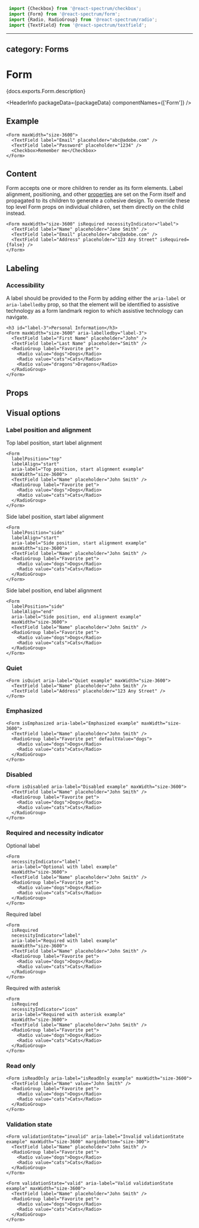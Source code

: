 <!-- Copyright 2020 Adobe. All rights reserved.
This file is licensed to you under the Apache License, Version 2.0 (the "License");
you may not use this file except in compliance with the License. You may obtain a copy
of the License at http://www.apache.org/licenses/LICENSE-2.0
Unless required by applicable law or agreed to in writing, software distributed under
the License is distributed on an "AS IS" BASIS, WITHOUT WARRANTIES OR REPRESENTATIONS
OF ANY KIND, either express or implied. See the License for the specific language
governing permissions and limitations under the License. -->



```jsx import
 import {Checkbox} from '@react-spectrum/checkbox';
 import {Form} from '@react-spectrum/form';
 import {Radio, RadioGroup} from '@react-spectrum/radio';
 import {TextField} from '@react-spectrum/textfield';
 ```

---
category: Forms
---

# Form

<p>{docs.exports.Form.description}</p>

<HeaderInfo
 packageData={packageData}
 componentNames={['Form']} />

## Example

```tsx example
<Form maxWidth="size-3600">
  <TextField label="Email" placeholder="abc@adobe.com" />
  <TextField label="Password" placeholder="1234" />
  <Checkbox>Remember me</Checkbox>
</Form>
```

## Content

Form accepts one or more children to render as its form elements. Label alignment, positioning, and other [properties](#visual-options)
are set on the Form itself and propagated to its children to generate a cohesive design. To override these top level Form props on individual children,
set them directly on the child instead.

```tsx example
<Form maxWidth="size-3600" isRequired necessityIndicator="label">
  <TextField label="Name" placeholder="Jane Smith" />
  <TextField label="Email" placeholder="abc@adobe.com" />
  <TextField label="Address" placeholder="123 Any Street" isRequired={false} />
</Form>
```

## Labeling

### Accessibility

A label should be provided to the Form by adding either the `aria-label` or `aria-labelledby` prop, so that the element will be identified to assistive
technology as a form landmark region to which assistive technology can navigate.

```tsx example
<h3 id="label-3">Personal Information</h3>
<Form maxWidth="size-3600" aria-labelledby="label-3">
  <TextField label="First Name" placeholder="John" />
  <TextField label="Last Name" placeholder="Smith" />
  <RadioGroup label="Favorite pet">
    <Radio value="dogs">Dogs</Radio>
    <Radio value="cats">Cats</Radio>
    <Radio value="dragons">Dragons</Radio>
  </RadioGroup>
</Form>
```


## Props

<PropTable component={docs.exports.Form} links={docs.links} />

## Visual options

### Label position and alignment
Top label position, start label alignment
```tsx example
<Form
  labelPosition="top"
  labelAlign="start"
  aria-label="Top position, start alignment example"
  maxWidth="size-3600">
  <TextField label="Name" placeholder="John Smith" />
  <RadioGroup label="Favorite pet">
    <Radio value="dogs">Dogs</Radio>
    <Radio value="cats">Cats</Radio>
  </RadioGroup>
</Form>
```
Side label position, start label alignment
```tsx example
<Form
  labelPosition="side"
  labelAlign="start"
  aria-label="Side position, start alignment example"
  maxWidth="size-3600">
  <TextField label="Name" placeholder="John Smith" />
  <RadioGroup label="Favorite pet">
    <Radio value="dogs">Dogs</Radio>
    <Radio value="cats">Cats</Radio>
  </RadioGroup>
</Form>
```
Side label position, end label alignment
```tsx example
<Form
  labelPosition="side"
  labelAlign="end"
  aria-label="Side position, end alignment example"
  maxWidth="size-3600">
  <TextField label="Name" placeholder="John Smith" />
  <RadioGroup label="Favorite pet">
    <Radio value="dogs">Dogs</Radio>
    <Radio value="cats">Cats</Radio>
  </RadioGroup>
</Form>
```

### Quiet

```tsx example
<Form isQuiet aria-label="Quiet example" maxWidth="size-3600">
  <TextField label="Name" placeholder="John Smith" />
  <TextField label="Address" placeholder="123 Any Street" />
</Form>
```

### Emphasized

```tsx example
<Form isEmphasized aria-label="Emphasized example" maxWidth="size-3600">
  <TextField label="Name" placeholder="John Smith" />
  <RadioGroup label="Favorite pet" defaultValue="dogs">
    <Radio value="dogs">Dogs</Radio>
    <Radio value="cats">Cats</Radio>
  </RadioGroup>
</Form>
```

### Disabled

```tsx example
<Form isDisabled aria-label="Disabled example" maxWidth="size-3600">
  <TextField label="Name" placeholder="John Smith" />
  <RadioGroup label="Favorite pet">
    <Radio value="dogs">Dogs</Radio>
    <Radio value="cats">Cats</Radio>
  </RadioGroup>
</Form>
```

### Required and necessity indicator

Optional label
```tsx example
<Form
  necessityIndicator="label"
  aria-label="Optional with label example"
  maxWidth="size-3600">
  <TextField label="Name" placeholder="John Smith" />
  <RadioGroup label="Favorite pet">
    <Radio value="dogs">Dogs</Radio>
    <Radio value="cats">Cats</Radio>
  </RadioGroup>
</Form>
```
Required label
```tsx example
<Form
  isRequired
  necessityIndicator="label"
  aria-label="Required with label example"
  maxWidth="size-3600">
  <TextField label="Name" placeholder="John Smith" />
  <RadioGroup label="Favorite pet">
    <Radio value="dogs">Dogs</Radio>
    <Radio value="cats">Cats</Radio>
  </RadioGroup>
</Form>
```
Required with asterisk
```tsx example
<Form
  isRequired
  necessityIndicator="icon"
  aria-label="Required with asterisk example"
  maxWidth="size-3600">
  <TextField label="Name" placeholder="John Smith" />
  <RadioGroup label="Favorite pet">
    <Radio value="dogs">Dogs</Radio>
    <Radio value="cats">Cats</Radio>
  </RadioGroup>
</Form>
```

### Read only

```tsx example
<Form isReadOnly aria-label="isReadOnly example" maxWidth="size-3600">
  <TextField label="Name" value="John Smith" />
  <RadioGroup label="Favorite pet">
    <Radio value="dogs">Dogs</Radio>
    <Radio value="cats">Cats</Radio>
  </RadioGroup>
</Form>
```

### Validation state

```tsx example
<Form validationState="invalid" aria-label="Invalid validationState example" maxWidth="size-3600" marginBottom="size-300">
  <TextField label="Name" placeholder="John Smith" />
  <RadioGroup label="Favorite pet">
    <Radio value="dogs">Dogs</Radio>
    <Radio value="cats">Cats</Radio>
  </RadioGroup>
</Form>
```
```tsx example
<Form validationState="valid" aria-label="Valid validationState example" maxWidth="size-3600">
  <TextField label="Name" placeholder="John Smith" />
  <RadioGroup label="Favorite pet">
    <Radio value="dogs">Dogs</Radio>
    <Radio value="cats">Cats</Radio>
  </RadioGroup>
</Form>
```
